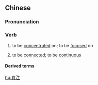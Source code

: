 {{also|贯注}}
==Chinese==
{{zh-forms|s=贯注}}

===Pronunciation===
{{zh-pron
|m=guànzhù
|c=gun3 zyu3
|cat=v
}}

===Verb===
{{zh-verb}}

# {{lb|zh|of attention, energy, etc.}} to be [[concentrate]]d on; to be [[focus]]ed on
# to be [[connect]]ed; to be [[continuous]]

====Derived terms====
{{zh-der|全神貫注}}

[[hu:貫注]]
